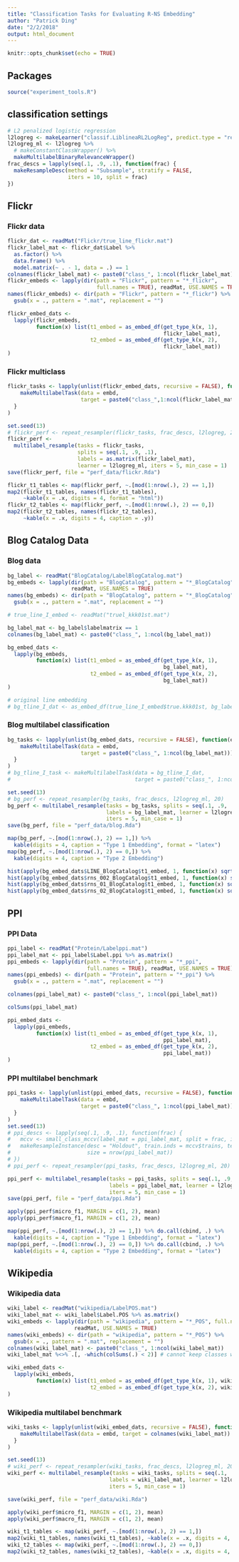 ```yaml
---
title: "Classification Tasks for Evaluating R-NS Embedding"
author: "Patrick Ding"
date: "2/2/2018"
output: html_document
---
```


```r
knitr::opts_chunk$set(echo = TRUE)
```

## Packages

```r
source("experiment_tools.R")
```

## classification settings

```r
# L2 penalized logistic regression
l2logreg <- makeLearner("classif.LiblineaRL2LogReg", predict.type = "response")
l2logreg_ml <- l2logreg %>% 
  # makeConstantClassWrapper() %>%
  makeMultilabelBinaryRelevanceWrapper()
frac_descs = lapply(seq(.1, .9, .1), function(frac) {
  makeResampleDesc(method = "Subsample", stratify = FALSE, 
                   iters = 10, split = frac)
})  
```

## Flickr

### Flickr data

```r
flickr_dat <- readMat("Flickr/true_line_flickr.mat")
flickr_label_mat <- flickr_dat$Label %>% 
  as.factor() %>%
  data.frame() %>%
  model.matrix(~ . - 1, data = .) == 1
colnames(flickr_label_mat) <- paste0("class_", 1:ncol(flickr_label_mat))
flickr_embeds <- lapply(dir(path = "Flickr", pattern = "*_flickr", 
                            full.names = TRUE), readMat, USE.NAMES = TRUE)
names(flickr_embeds) <- dir(path = "Flickr", pattern = "*_flickr") %>% 
  gsub(x = ., pattern = ".mat", replacement = "")

flickr_embed_dats <- 
  lapply(flickr_embeds, 
         function(x) list(t1_embed = as_embed_df(get_type_k(x, 1),
                                                 flickr_label_mat), 
                          t2_embed = as_embed_df(get_type_k(x, 2),
                                                 flickr_label_mat))
)
```

### Flickr multiclass

```r
flickr_tasks <- lapply(unlist(flickr_embed_dats, recursive = FALSE), function(embd) {
    makeMultilabelTask(data = embd, 
                       target = paste0("class_",1:ncol(flickr_label_mat)))
  }
)

set.seed(13)
# flickr_perf <- repeat_resampler(flickr_tasks, frac_descs, l2logreg, 20)
flickr_perf <- 
  multilabel_resample(tasks = flickr_tasks, 
                      splits = seq(.1, .9, .1), 
                      labels = as.matrix(flickr_label_mat), 
                      learner = l2logreg_ml, iters = 5, min_case = 1)
save(flickr_perf, file = "perf_data/flickr.Rda")

flickr_t1_tables <- map(flickr_perf, ~.[mod(1:nrow(.), 2) == 1,])
map2(flickr_t1_tables, names(flickr_t1_tables), 
     ~kable(x = .x, digits = 4, format = "html"))
flickr_t2_tables <- map(flickr_perf, ~.[mod(1:nrow(.), 2) == 0,])
map2(flickr_t2_tables, names(flickr_t2_tables),
     ~kable(x = .x, digits = 4, caption = .y))
```


## Blog Catalog Data

### Blog data

```r
bg_label <- readMat("BlogCatalog/LabelBlogCatalog.mat")
bg_embeds <- lapply(dir(path = "BlogCatalog", pattern = "*_BlogCatalog", full.names = TRUE), 
                    readMat, USE.NAMES = TRUE)
names(bg_embeds) <- dir(path = "BlogCatalog", pattern = "*_BlogCatalog") %>% 
  gsub(x = ., pattern = ".mat", replacement = "")

# true_line_I_embed <- readMat("truel_kkk01st.mat")

bg_label_mat <- bg_label$labelmatrix == 1
colnames(bg_label_mat) <- paste0("class_", 1:ncol(bg_label_mat))

bg_embed_dats <- 
  lapply(bg_embeds, 
         function(x) list(t1_embed = as_embed_df(get_type_k(x, 1),
                                                 bg_label_mat), 
                          t2_embed = as_embed_df(get_type_k(x, 2),
                                                 bg_label_mat))
)

# original line embedding
# bg_tline_I_dat <- as_embed_df(true_line_I_embed$true.kkk01st, bg_label_mat)
```

### Blog multilabel classification

```r
bg_tasks <- lapply(unlist(bg_embed_dats, recursive = FALSE), function(embd) {
    makeMultilabelTask(data = embd, 
                       target = paste0("class_", 1:ncol(bg_label_mat)))
  }
)
# bg_tline_I_task <- makeMultilabelTask(data = bg_tline_I_dat, 
#                                       target = paste0("class_", 1:ncol(bg_label_mat)))

set.seed(13)
# bg_perf <- repeat_resampler(bg_tasks, frac_descs, l2logreg_ml, 20)
bg_perf <- multilabel_resample(tasks = bg_tasks, splits = seq(.1, .9, .1), 
                               labels = bg_label_mat, learner = l2logreg_ml, 
                               iters = 5, min_case = 1)
save(bg_perf, file = "perf_data/blog.Rda")

map(bg_perf, ~.[mod(1:nrow(.), 2) == 1,]) %>% 
  kable(digits = 4, caption = "Type 1 Embedding", format = "latex")
map(bg_perf, ~.[mod(1:nrow(.), 2) == 0,]) %>%
  kable(digits = 4, caption = "Type 2 Embedding")
```

```r
hist(apply(bg_embed_dats$LINE_BlogCatalog$t1_embed, 1, function(x) sqrt(sum(x^2))))
hist(apply(bg_embed_dats$rns_002_BlogCatalog$t1_embed, 1, function(x) sqrt(sum(x^2))))
hist(apply(bg_embed_dats$rns_01_BlogCatalog$t1_embed, 1, function(x) sqrt(sum(x^2))))
hist(apply(bg_embed_dats$rns_02_BlogCatalog$t1_embed, 1, function(x) sqrt(sum(x^2))))
```

## PPI

### PPI Data

```r
ppi_label <- readMat("Protein/Labelppi.mat")
ppi_label_mat <- ppi_label$Label.ppi %>% as.matrix()
ppi_embeds <- lapply(dir(path = "Protein", pattern = "*_ppi", 
                         full.names = TRUE), readMat, USE.NAMES = TRUE)
names(ppi_embeds) <- dir(path = "Protein", pattern = "*_ppi") %>% 
  gsub(x = ., pattern = ".mat", replacement = "")

colnames(ppi_label_mat) <- paste0("class_", 1:ncol(ppi_label_mat))

colSums(ppi_label_mat)

ppi_embed_dats <- 
  lapply(ppi_embeds, 
         function(x) list(t1_embed = as_embed_df(get_type_k(x, 1), 
                                                 ppi_label_mat), 
                          t2_embed = as_embed_df(get_type_k(x, 2),
                                                 ppi_label_mat))
)
```

### PPI multilabel benchmark

```r
ppi_tasks <- lapply(unlist(ppi_embed_dats, recursive = FALSE), function(embd) {
    makeMultilabelTask(data = embd, 
                       target = paste0("class_", 1:ncol(ppi_label_mat)))
  }
)
set.seed(13)
# ppi_descs <- lapply(seq(.1, .9, .1), function(frac) {
#   mccv <- small_class_mccv(label_mat = ppi_label_mat, split = frac, iters = 10)
#   makeResampleInstance(desc = "Holdout", train.inds = mccv$trains, test.inds = mccv$tests, 
#                        size = nrow(ppi_label_mat))
# })  
# ppi_perf <- repeat_resampler(ppi_tasks, frac_descs, l2logreg_ml, 20)

ppi_perf <- multilabel_resample(tasks = ppi_tasks, splits = seq(.1, .9, .1), 
                                labels = ppi_label_mat, learner = l2logreg_ml, 
                                iters = 5, min_case = 1)
save(ppi_perf, file = "perf_data/ppi.Rda")

apply(ppi_perf$micro_f1, MARGIN = c(1, 2), mean)
apply(ppi_perf$macro_f1, MARGIN = c(1, 2), mean)

map(ppi_perf, ~.[mod(1:nrow(.), 2) == 1,]) %>% do.call(cbind, .) %>% 
  kable(digits = 4, caption = "Type 1 Embedding", format = "latex")
map(ppi_perf, ~.[mod(1:nrow(.), 2) == 0,]) %>% do.call(cbind, .) %>% 
  kable(digits = 4, caption = "Type 2 Embedding", format = "latex")
```

## Wikipedia

### Wikipedia data

```r
wiki_label <- readMat("wikipedia/LabelPOS.mat")
wiki_label_mat <- wiki_label$Label.POS %>% as.matrix()
wiki_embeds <- lapply(dir(path = "wikipedia", pattern = "*_POS", full.names = TRUE), 
                     readMat, USE.NAMES = TRUE)
names(wiki_embeds) <- dir(path = "wikipedia", pattern = "*_POS") %>% 
  gsub(x = ., pattern = ".mat", replacement = "")
colnames(wiki_label_mat) <- paste0("class_", 1:ncol(wiki_label_mat))
wiki_label_mat %<>% .[, -which(colSums(.) < 2)] # cannot keep classes with only 1 case

wiki_embed_dats <- 
  lapply(wiki_embeds, 
         function(x) list(t1_embed = as_embed_df(get_type_k(x, 1), wiki_label_mat), 
                          t2_embed = as_embed_df(get_type_k(x, 2), wiki_label_mat))
)
```

### Wikipedia multilabel benchmark

```r
wiki_tasks <- lapply(unlist(wiki_embed_dats, recursive = FALSE), function(embd) {
    makeMultilabelTask(data = embd, target = colnames(wiki_label_mat))
  }
)

set.seed(13)
# wiki_perf <- repeat_resampler(wiki_tasks, frac_descs, l2logreg_ml, 20)
wiki_perf <- multilabel_resample(tasks = wiki_tasks, splits = seq(.1, .9, .1), 
                                labels = wiki_label_mat, learner = l2logreg_ml, 
                                iters = 5, min_case = 1)

save(wiki_perf, file = "perf_data/wiki.Rda")

apply(wiki_perf$micro_f1, MARGIN = c(1, 2), mean)
apply(wiki_perf$macro_f1, MARGIN = c(1, 2), mean)

wiki_t1_tables <- map(wiki_perf, ~.[mod(1:nrow(.), 2) == 1,])
map2(wiki_t1_tables, names(wiki_t1_tables), ~kable(x = .x, digits = 4, caption = .y))
wiki_t2_tables <- map(wiki_perf, ~.[mod(1:nrow(.), 2) == 0,])
map2(wiki_t2_tables, names(wiki_t2_tables), ~kable(x = .x, digits = 4, caption = .y))
```
